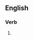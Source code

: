==English==

===Verb===
{{head|en|verb form}}

# {{present participle of|emotionalize|lang=en|nocat=1}}